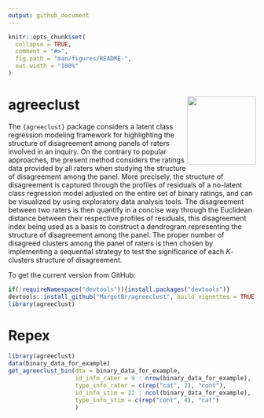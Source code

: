 ```yaml
---
output: github_document
---
```


<!-- README.md is generated from README.Rmd. Please edit that file -->

```r
knitr::opts_chunk$set(
  collapse = TRUE,
  comment = "#>",
  fig.path = "man/figures/README-",
  out.width = "100%"
)
```

# agreeclust <img src='man/figures/hex-agreeclust-white.png' align="right" height="139" />

The `{agreeclust}` package considers a latent class regression modeling framework for highlighting the structure of disagreement among panels of raters involved in an inquiry. On the contrary to popular approaches, the present method considers the ratings data provided by all raters when studying the structure of disagreement among the panel. More precisely, the structure of disagreement is captured through the profiles of residuals of a no-latent class regression model adjusted on the entire set of binary ratings, and can be visualized by using exploratory data analysis tools. The disagreement between two raters is then quantify in a concise way through the Euclidean distance between their respective profiles of residuals, this disagreement index being used as a basis to construct a dendrogram representing the structure of disagreement among the panel. The proper number of disagreed clusters among the panel of raters is then chosen by implementing a sequential strategy to test the significance of each $K$-clusters structure of disagreement.

To get the current version from GitHub:

```r
if(!requireNamespace("devtools")){install.packages("devtools")}
devtools::install_github("MargotBr/agreeclust", build_vignettes = TRUE)
library(agreeclust)
```

# Repex

```r
library(agreeclust)
data(binary_data_for_example)
get_agreeclust_bin(dta = binary_data_for_example,
                   id_info_rater = 9 : nrow(binary_data_for_example),
                   type_info_rater = c(rep("cat", 2), "cont"),
                   id_info_stim = 21 : ncol(binary_data_for_example),
                   type_info_stim = c(rep("cont", 4), "cat")
                   )
```
